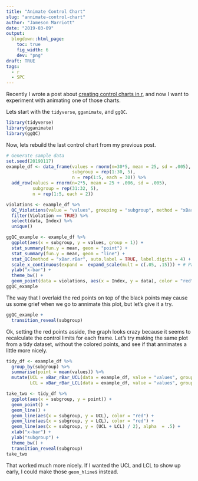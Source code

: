 ```yaml
---
title: "Animate Control Chart"
slug: "annimate-control-chart"
author: "Jameson Marriott"
date: "2019-03-09"
output:
  blogdown::html_page:
    toc: true
    fig_width: 6
    dev: "png"
draft: TRUE
tags:
  - r
  - SPC
---
```


Recently I wrote a post about [creating control charts in r](https://jmarriott.com/posts/testing-ggqc/), and now I want to experiment with animating one of those charts.

Lets start with the `tidyverse`, `gganimate`, and `ggQC`. 

```r
library(tidyverse)
library(gganimate)
library(ggQC)
```

Now, lets rebuild the last control chart from my previous post. 

```r
# Generate sample data
set.seed(20190117)
example_df <- data_frame(values = rnorm(n=30*5, mean = 25, sd = .005),
                         subgroup = rep(1:30, 5),
                         n = rep(1:5, each = 30)) %>%
  add_row(values = rnorm(n=2*5, mean = 25 + .006, sd = .005),
          subgroup = rep(31:32, 5),
          n = rep(1:5, each = 2)) 

violations <- example_df %>%
  QC_Violations(value = "values", grouping = "subgroup", method = "xBar.rBar") %>%
  filter(Violation == TRUE) %>%
  select(data, Index) %>%
  unique()

ggQC_example <- example_df %>%
  ggplot(aes(x = subgroup, y = values, group = 1)) +
  stat_summary(fun.y = mean, geom = "point") +
  stat_summary(fun.y = mean, geom = "line") +
  stat_QC(method = "xBar.rBar", auto.label = TRUE, label.digits = 4) +
  scale_x_continuous(expand =  expand_scale(mult = c(.05, .15))) + # Pad the x-axis for the labels
  ylab("x-bar") +
  theme_bw() +
  geom_point(data = violations, aes(x = Index, y = data), color = "red")
ggQC_example
```

The way that I overlaid the red points on top of the black points may cause us some grief when we go to annimate this plot, but let's give it a try.

```r
ggQC_example +
  transition_reveal(subgroup)
```

Ok, setting the red points asside, the graph looks crazy because it seems to recalculate the control limits for each frame. Let's try making the same plot from a tidy dataset, without the colored points, and see if that annimates a little more nicely. 

```r
tidy_df <- example_df %>%
  group_by(subgroup) %>%
  summarise(point = mean(values)) %>%
  mutate(UCL = xBar_rBar_UCL(data = example_df, value = "values", grouping = "subgroup"),
         LCL = xBar_rBar_LCL(data = example_df, value = "values", grouping = "subgroup"))

take_two <- tidy_df %>%
  ggplot(aes(x = subgroup, y = point)) +
  geom_point() +
  geom_line() +
  geom_line(aes(x = subgroup, y = UCL), color = "red") +
  geom_line(aes(x = subgroup, y = LCL), color = "red") +
  geom_line(aes(x = subgroup, y = (UCL + LCL) / 2), alpha  = .5) +
  xlab("x-bar") +
  ylab("subgroup") +
  theme_bw() +
  transition_reveal(subgroup)
take_two
```

That worked much more nicely. If I wanted the UCL and LCL to show up early, I could make those `geom_hline`s instead. 